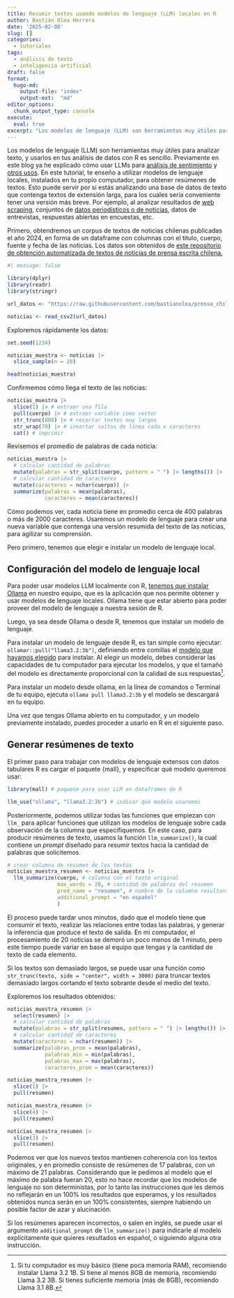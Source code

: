 ```yaml
---
title: Resumir textos usando modelos de lenguaje (LLM) locales en R
author: Bastián Olea Herrera
date: '2025-02-08'
slug: []
categories: 
  - tutoriales
tags:
  - análisis de texto
  - inteligencia artificial
draft: false
format: 
  hugo-md:
    output-file: "index"
    output-ext:  "md"
editor_options: 
  chunk_output_type: console
execute: 
  eval: true
excerpt: "Los modelos de lenguaje (LLM) son herramientas muy útiles para analizar texto, y usarlos en tus análisis de datos con R es sencillo. En este tutorial, te enseño a utilizar modelos de lenguaje locales, instalados en tu propio computador, para obtener resúmenes de textos."
---
```


Los modelos de lenguaje (LLM) son herramientas muy útiles para analizar texto, y usarlos en tus análisis de datos con R es sencillo. Previamente en este blog ya he explicado cómo usar LLMs para [análisis de sentimiento](/blog/analisis_sentimiento_llm/) y [otros usos](/tags/inteligencia-artificial/). En este tutorial, te enseño a utilizar modelos de lenguaje locales, instalados en tu propio computador, para obtener resúmenes de textos. Esto puede servir por si estás analizando una base de datos de texto que contenga textos de extensión larga, para los cuales sería conveniente tener una versión más breve. Por ejemplo, al analizar resultados de [web scraping](/tags/web-scraping/), conjuntos de [datos periodísticos o de noticias](/blog/2024-12-31/), datos de entrevistas, respuestas abiertas en encuestas, etc.

Primero, obtendremos un corpus de textos de noticias chilenas publicadas el año 2024, en forma de un dataframe con columnas con el título, cuerpo, fuente y fecha de las noticias. Los datos son obtenidos de [este repositorio de obtención automatizada de textos de noticias de prensa escrita chilena.](https://github.com/bastianolea/prensa_chile)

```r
#| message: false

library(dplyr)
library(readr)
library(stringr)

url_datos <- "https://raw.githubusercontent.com/bastianolea/prensa_chile/refs/heads/main/datos/prensa_datos_muestra.csv"

noticias <- read_csv2(url_datos)
```

Exploremos rápidamente los datos:

```r
set.seed(1234)

noticias_muestra <- noticias |> 
  slice_sample(n = 20)

head(noticias_muestra)
```

Confirmemos cómo llega el texto de las noticias:

```r
noticias_muestra |> 
  slice(1) |> # extraer una fila
  pull(cuerpo) |> # extraer variable como vector
  str_trunc(800) |> # recortar textos muy largos
  str_wrap(70) |> # insertar saltos de línea cada x caracteres
  cat() # imprimir
```

Revisemos el promedio de palabras de cada noticia:
```r
noticias_muestra |> 
  # calcular cantidad de palabras
  mutate(palabras = str_split(cuerpo, pattern = " ") |> lengths()) |> 
  # calcular cantidad de caracteres
  mutate(caracteres = nchar(cuerpo)) |> 
  summarize(palabras = mean(palabras),
            caracteres = mean(caracteres))
```

Cómo podemos ver, cada noticia tiene en promedio cerca de 400 palabras o más de 2000 caracteres. Usaremos un modelo de lenguaje para crear una nueva variable que contenga una versión resumida del texto de las noticias, para agilizar su comprensión.

Pero primero, tenemos que elegir e instalar un modelo de lenguaje local.

## Configuración del modelo de lenguaje local

Para poder usar modelos LLM localmente con R, [tenemos que instalar Ollama](https://ollama.com/) en nuestro equipo, que es la aplicación que nos permite obtener y usar modelos de lenguaje locales. Ollama tiene que estar abierto para poder proveer del modelo de lenguaje a nuestra sesión de R.

Luego, ya sea desde Ollama o desde R, tenemos que instalar un modelo de lenguaje. 

Para instalar un modelo de lenguaje desde R, es tan simple como ejecutar: `ollamar::pull("llama3.2:3b")`, definiendo entre comillas el [modelo que hayamos elegido](https://ollama.com/search) para instalar. Al elegir un modelo, debes considerar las capacidades de tu computador para ejecutar los modelos, y que el tamaño del modelo es directamente proporcional con la calidad de sus respuestas[^1].

Para instalar un modelo desde ollama, en la línea de comandos o Terminal de tu equipo, ejecuta `ollama pull llama3.2:3b` y el modelo se descargará en tu equipo.

Una vez que tengas Ollama abierto en tu computador, y un modelo previamente instalado, puedes proceder a usarlo en R en el siguiente paso.

[^1]: Si tu computador es muy básico (tiene poca memoria RAM), recomiendo instalar Llama 3.2 1B. Si tiene al menos 8GB de memoria, recomiendo Llama 3.2 3B. Si tienes suficiente memoria (más de 8GB), recomiendo Llama 3.1 8B.


## Generar resúmenes de texto

El primer paso para trabajar con modelos de lenguaje extensos con datos tabulares R es cargar el paquete {mall}, y especificar qué modelo queremos usar:

```r
library(mall) # paquete para usar LLM en dataframes de R

llm_use("ollama", "llama3.2:3b") # indicar qué modelo usaremos
```

Posteriormente, podemos utilizar todas las funciones que empiezan con `llm_` para aplicar funciones que utilizan los modelos de lenguaje sobre cada observación de la columna que especifiquemos. En este caso, para producir resúmenes de texto, usamos la función `llm_summarize()`, la cual contiene un _prompt_ diseñado para resumir textos hacia la cantidad de palabras que solicitemos.

```r
# crear columna de resumen de los textos
noticias_muestra_resumen <- noticias_muestra |> 
  llm_summarize(cuerpo, # columna con el texto original
                max_words = 20, # cantidad de palabras del resumen
                pred_name = "resumen", # nombre de la columna resultante
                additional_prompt = "en español"
                )
```

El proceso puede tardar unos minutos, dado que el modelo tiene que consumir el texto, realizar las relaciones entre todas las palabras, y generar la inferencia que produce el texto de salida. En mi computador, el procesamiento de 20 noticias se demoró un poco menos de 1 minuto, pero este tiempo puede variar en base al equipo que tengas y la cantidad de texto de cada elemento.

Si los textos son demasiado largos, se puede usar una función como `str_trunc(texto, side = "center", width = 3000)` para truncar textos demasiado largos cortando el texto sobrante desde el medio del texto.

Exploremos los resultados obtenidos:

```r
noticias_muestra_resumen |> 
  select(resumen) |> 
  # calcular cantidad de palabras
  mutate(palabras = str_split(resumen, pattern = " ") |> lengths()) |> 
  # calcular cantidad de caracteres
  mutate(caracteres = nchar(resumen)) |> 
  summarize(palabras_prom = mean(palabras),
            palabras_min = min(palabras),
            palabras_max = max(palabras),
            caracteres_prom = mean(caracteres))
```

```r
noticias_muestra_resumen |> 
  slice(1) |> 
  pull(resumen)

noticias_muestra_resumen |> 
  slice(4) |> 
  pull(resumen)

noticias_muestra_resumen |> 
  slice(3) |> 
  pull(resumen)
```

Podemos ver que los nuevos textos mantienen coherencia con los textos originales, y en promedio consiste de resúmenes de 17 palabras, con un máximo de 21 palabras. Considerando que le pedimos al modelo que el máximo de palabra fueran 20, esto no hace recordar que los modelos de lenguaje no son deterministas, por lo tanto las instrucciones que les demos no reflejarán en un 100% los resultados que esperamos, y los resultados obtenidos nunca serán en un 100% consistentes, siempre habiendo un posible factor de azar y alucinación.

Si los resúmenes aparecen incorrectos, o salen en inglés, se puede usar el argumento `additional_prompt` de `llm_summarize()` para indicarle al modelo explícitamente que quieres resultados en español, o siguiendo alguna otra instrucción.